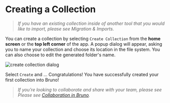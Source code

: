 # Creating a Collection 

> *If you have an existing collection inside of another tool that you would like to import, please see Migration & Imports.*

You can create a collection by selecting `Create Collection` from the **home screen** or the **top left corner** of the app.
A popup dialog will appear, asking you to name your collection and choose its location in the file system. You can also choose to edit the generated folder's name.

![create collection dialog](/screenshots/new-collection.webp)

Select `Create` and ... Congratulations! You have successfully created your first collection into Bruno!

> *If you’re looking to collaborate and share with your team, please see Please see [Collaboration in Bruno](https://docs.usebruno.com/git-integration/overview).* 
